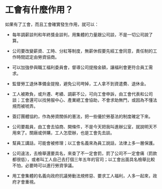 # 工會有什麼作用？

如果有了工會，而且工會確實發生作用，就可以：

- 每年調薪談判和年終獎金談判，用集體的力量跟公司談，不是一切公司說了算。

- 公司要改變薪資、工時、分紅等制度，無薪休假要先經工會同意，責任制的工作時間認定由勞資協商。

- 可以加強參與職工福利委員會，督導公司提撥金額，讓福利會更符合員工需求。

- 監督勞工退休準備金提撥，避免公司垮掉，工人拿不到資遣費、退休金。

- 工人被欺負，或升遷、考績、調薪不公，可向工會申訴，由工會代表和公司談；工會還可以找勞服中心、產業總工會協助，不會求助無門，或因為不懂法規而被唬弄。

- 簽訂團體協約，作為勞資關係的憲法，把一些優於勞基法的制度確定下來。

- 公司要裁員，由工會去協商、開條件，不是今天把我叫進辦公室，就說明天不用來了。關廠或併購，工人怎麼辦，也是工會先去談。

- 幫員工講話，可能會被修理；以工會名義來為員工說話，法律上多一層保護。

- 公司違法，去檢舉還要具名，來查了不一定會罰，罰了公司不一定會痛（罰款都很低），或者叫工人自己去打個三年五年的官司；以工會出面具名檢舉比較不怕，必要時可以進行勞資爭議。

- 用工會集體的名義向政府抗議勞動法規修惡、要求工人福利，人多一起來，政府才會重視。
